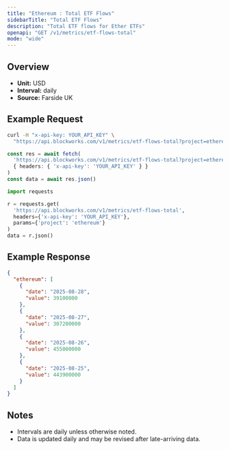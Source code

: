 ```yaml
---
title: "Ethereum : Total ETF Flows"
sidebarTitle: "Total ETF Flows"
description: "Total ETF flows for Ether ETFs"
openapi: "GET /v1/metrics/etf-flows-total"
mode: "wide"
---
```


## Overview

- **Unit:** USD
- **Interval:** daily
- **Source:** Farside UK

## Example Request

<CodeGroup>

```bash cURL
curl -H "x-api-key: YOUR_API_KEY" \
  "https://api.blockworks.com/v1/metrics/etf-flows-total?project=ethereum"
```

```typescript TypeScript
const res = await fetch(
  'https://api.blockworks.com/v1/metrics/etf-flows-total?project=ethereum',
  { headers: { 'x-api-key': 'YOUR_API_KEY' } }
)
const data = await res.json()
```

```python Python
import requests

r = requests.get(
  'https://api.blockworks.com/v1/metrics/etf-flows-total',
  headers={'x-api-key': 'YOUR_API_KEY'},
  params={'project': 'ethereum'}
)
data = r.json()
```

</CodeGroup>

## Example Response

```json
{
  "ethereum": [
    {
      "date": "2025-08-28",
      "value": 39100000
    },
    {
      "date": "2025-08-27",
      "value": 307200000
    },
    {
      "date": "2025-08-26",
      "value": 455000000
    },
    {
      "date": "2025-08-25",
      "value": 443900000
    }
  ]
}
```

## Notes
- Intervals are daily unless otherwise noted.
- Data is updated daily and may be revised after late-arriving data.

